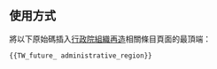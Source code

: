 {{ambox
| type  = notice
| image = [[File:Out of date clock icon 2.svg|50px]]
| imageright = [[File:Flag of the Republic of China.svg|60px]]
| text  = '''本文內容是關於2012年1月1日起分階段實施的[[行政院功能業務與組織調整|行政院組織改造]]'''。<br/><small>隨著[http://www.ey.gov.tw/ct.asp?xItem=85880&CtNode=3985&mp=1 實施進程]的推進，部份資料可能尚未修正，詳見[[Wikipedia:中華民國政府專題]]。</small>
}}
<noinclude>
== 使用方式 ==
將以下原始碼插入[[行政院組織再造]]相關條目頁面的最頂端：
<pre>{{TW_future_ administrative_region}}</pre>
<!--http://www.ey.gov.tw/ct.asp?xItem=85880&CtNode=3985&mp=1-->
[[Category:新聞動態模板|{{PAGENAME}}]]
</noinclude>